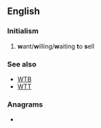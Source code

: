 ==English==

===Initialism===
{{en-initialism}}
# {{lb|en|Internet slang}} '''w'''ant/'''w'''illing/'''w'''aiting '''t'''o '''s'''ell

===See also===
* [[WTB]]
* [[WTT]]

===Anagrams===
* {{anagrams|en|SWT|TWs}}